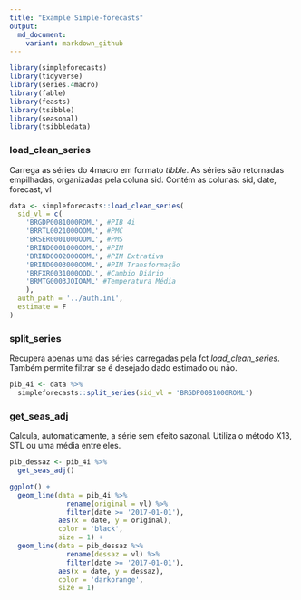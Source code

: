 ```yaml
---
title: "Example Simple-forecasts"
output:
  md_document:
    variant: markdown_github
---
```


```r

library(simpleforecasts)
library(tidyverse)
library(series.4macro)
library(fable)
library(feasts)
library(tsibble)
library(seasonal)
library(tsibbledata)

```


### load_clean_series

Carrega as séries do 4macro em formato _tibble_. 
As séries são retornadas empilhadas, organizadas pela coluna sid.
Contém as colunas: sid, date, forecast, vl


```r
data <- simpleforecasts::load_clean_series(
  sid_vl = c(
    'BRGDP0081000ROML', #PIB 4i
    'BRRTL0021000OOML', #PMC
    'BRSER0001000OOML', #PMS
    'BRIND0001000OOML', #PIM
    'BRIND0002000OOML', #PIM Extrativa
    'BRIND0003000OOML', #PIM Transformação
    'BRFXR0031000OODL', #Cambio Diário
    'BRMTG0003JOIOAML' #Temperatura Média
    ),
  auth_path = '../auth.ini',
  estimate = F
)
```


### split_series

Recupera apenas uma das séries carregadas pela fct _load_clean_series_. 
Também permite filtrar se é desejado dado estimado ou não. 

```r
pib_4i <- data %>% 
  simpleforecasts::split_series(sid_vl = 'BRGDP0081000ROML')
```


### get_seas_adj

Calcula, automaticamente, a série sem efeito sazonal.
Utiliza o método X13, STL ou uma média entre eles.

```r
pib_dessaz <- pib_4i %>% 
  get_seas_adj()
```

```r
ggplot() +
  geom_line(data = pib_4i %>%
              rename(original = vl) %>% 
              filter(date >= '2017-01-01'),
            aes(x = date, y = original),
            color = 'black',
            size = 1) +
  geom_line(data = pib_dessaz %>%
              rename(dessaz = vl) %>% 
              filter(date >= '2017-01-01'), 
            aes(x = date, y = dessaz), 
            color = 'darkorange',
            size = 1)
```

